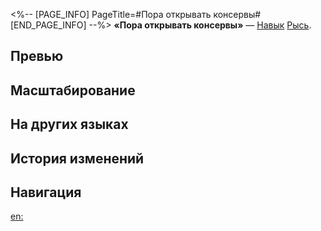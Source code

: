 <%-- [PAGE_INFO]
PageTitle=#Пора открывать консервы#
[END_PAGE_INFO] --%>
{{Навык Инфобокс
|Название         = Пора открывать консервы
|Изображение      = Навык Пора открывать консервы.png
|Персонаж         = Рысь
|Тип              = Навык
|Тэг              = Восстановление
|УронСтойк        = 
|ЭнергияГен       = 30
|Энергия          = 
|Длительность     = 
|Описание         = Накладывает на выбранного союзника статус Реакция выживания, который повышает его макс. НР на {{Цвет|Выделенный|5%—8%}} от макс. НР Рыси плюс {{Цвет|Выделенный|50—222,5}} ед. Если цель имеет Путь Разрушение или Сохранение, то Рысь также значительно повышает шанс этого союзника быть атакованным противником. Статус Реакция выживания длится 2 хода.<br />Навык также восстанавливает цели НР, равное {{Цвет|Выделенный|8%—12,8%}} от макс. НР Рыси плюс {{Цвет|Выделенный|80—356}} ед.
|Свойство1        = 
|Масштабирование1 = 
}}
'''«Пора открывать консервы»''' — [[Навык]] [[Рысь]].

==Превью==
{{Превью
|Файл = Пора открывать консервы Превью
}}

==Масштабирование==
{{Масштабирование навыка
|5%;5.25%;5.5%;5.75%;6%;6.25%;6.56%;6.88%;7.19%;7.5%;7.75%;8%;8.25%;8.5%;8.75%
|5000%;8000%;10250%;12500%;14000%;15500%;16625%;17750%;18875%;20000%;21125%;22250%;23375%;24500%;25625%
|8%;8.5%;9%;9.5%;10%;10.4%;10.8%;11.2%;11.6%;12%;12.4%;12.8%;13.2%;13.6%;14%
|8000%;12800%;16400%;20000%;22400%;24800%;26600%;28400%;30200%;32000%;33800%;35600%;37400%;39200%;41000%
}}

==На других языках==
{{На других языках
|en   = Salted Camping Cans
|zhs  = 盐渍野营罐头
|zht  = 鹽漬野營罐頭
|ja   = {{Rubi|塩漬|しおづ}}け{{Rubi|野営缶詰|やえいかんづめ}}
|ko   = 캠핑용 절임 통조림
|es   = Latas de acampada
|fr   = Sardines en conserve
|ru   = Пора открывать консервы
|th   = Salted Camping Cans
|vi   = Đồ Hộp Cắm Trại Ủ Muối
|de   = Gesalzenes Dosenfutter
|id   = Salted Camping Cans
|pt   = Latas de Acampamento Salgadas
}}

==История изменений==
{{История изменений|3.5}}

==Навигация==
{{Навык Навбокс|Рысь}}

[[en:]]